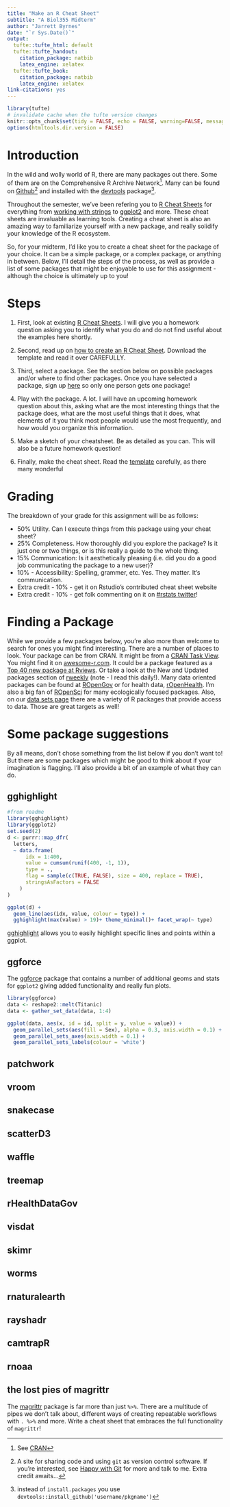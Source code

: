 ```yaml
---
title: "Make an R Cheat Sheet"
subtitle: "A Biol355 Midterm"
author: "Jarrett Byrnes"
date: "`r Sys.Date()`"
output:
  tufte::tufte_html: default
  tufte::tufte_handout:
    citation_package: natbib
    latex_engine: xelatex
  tufte::tufte_book:
    citation_package: natbib
    latex_engine: xelatex
link-citations: yes
---
```


```r
library(tufte)
# invalidate cache when the tufte version changes
knitr::opts_chunk$set(tidy = FALSE, echo = FALSE, warning=FALSE, message=FALSE, cache.extra = packageVersion('tufte'))
options(htmltools.dir.version = FALSE)
```

# Introduction

In the wild and wolly world of R, there are many packages out there. Some of them are on the Comprehensive R Archive Network^[See [CRAN](https://cran.r-project.org/)]. Many can be found on [Github](http://github.com/)^[A site for sharing code and using `git` as version control software. If you're interested, see [Happy with Git](https://happygitwithr.com/) for more and talk to me. Extra credit awaits...] and installed with the [devtools](https://devtools.r-lib.org/) package^[instead of `install.packages` you use `devtools::install_github('username/pkgname')`].  

Throughout the semester, we've been refering you to [R Cheat Sheets](https://rstudio.com/resources/cheatsheets/) for everything from [working with strings](https://github.com/rstudio/cheatsheets/raw/master/strings.pdf) to [ggplot2](https://github.com/rstudio/cheatsheets/raw/master/data-visualization-2.1.pdf) and more.  These cheat sheets are invaluable as learning tools. Creating a cheat sheet is also an amazing way to familiarize yourself with a new package, and really solidify your knowledge of the R ecosystem.  

So, for your midterm, I'd like you to create a cheat sheet for the package of your choice. It can be a simple package, or a complex package, or anything in between. Below, I'll detail the steps of the process, as well as provide a list of some packages that might be enjoyable to use for this assignment - although the choice is ultimately up to you!
  
# Steps
1. First, look at existing [R Cheat Sheets](https://rstudio.com/resources/cheatsheets/). I will give you a homework question asking you to identify what you do and do not find useful about the examples here shortly.

2. Second, read up on [how to create an R Cheat Sheet](https://rstudio.com/resources/cheatsheets/how-to-contribute-a-cheatsheet/). Download the template and read it over CAREFULLY.

3. Third, select a package. See the section below on possible packages and/or where to find other packages. Once you have selected a package, sign up [here](https://docs.google.com/spreadsheets/d/1aIYRlr9s4HqpUhoGp2p4RegfvKdxMttRPGYi_e9jUVs/edit?usp=sharing) so only one person gets one package!

4. Play with the package. A lot. I will have an upcoming homework question about this, asking what are the most interesting things that the package does, what are the most useful things that it does, what elements of it you think most people would use the most frequently, and how would you organize this information.  
  
5. Make a sketch of your cheatsheet. Be as detailed as you can. This will also be a future homework question!  

6. Finally, make the cheat sheet. Read the [template]((https://rstudio.com/resources/cheatsheets/how-to-contribute-a-cheatsheet/)) carefully, as there many wonderful 

# Grading
The breakdown of your grade for this assignment will be as follows:  

- 50% Utility. Can I execute things from this package using your cheat sheet?  
- 25% Completeness. How thoroughly did you explore the package? Is it just one or two things, or is this really a guide to the whole thing.
- 15% Communication: Is it aesthetically pleasing (i.e. did you do a good job communicating the package to a new user)?  
- 10% - Accessibility: Spelling, grammer, etc. Yes. They matter. It's communication.  
- Extra credit - 10% - get it on Rstudio's contributed cheat sheet website
- Extra credit - 10% - get folk commenting on it on [#rstats twitter](https://twitter.com/search?q=%23rstats&src=typed_query)!


# Finding a Package
While we provide a few packages below, you're also more than welcome to search for ones you might find interesting. There are a number of places to look. Your package can be from CRAN. It might be from a [CRAN Task View](https://cran.r-project.org/web/views/). You might find it on [awesome-r.com](https://awesome-r.com/). It could be a package featured as a [Top 40 new package at Rviews](https://www.google.com/search?q=top+40&q=site%3Ahttps%3A%2F%2Frviews.rstudio.com). Or take a look at the New and Updated packages section of [rweekly](https://rweekly.org/#NewPackages) (note - I read this daily!). Many data oriented packages can be found at [ROpenGov](https://ropengov.github.io/projects/) or for health data, [rOpenHealth](https://github.com/rOpenHealth). I'm also a big fan of [ROpenSci](https://ropensci.org/packages/) for many ecologically focused packages. Also, on our [data sets page](https://biol355.github.io/datasets.html) there are a variety of R packages that provide access to data. Those are great targets as well!  

# Some package suggestions

By all means, don't chose something from the list below if you don't want to! But there are some packages which might be good to think about if your imagination is flagging. I'll also provide a bit of an example of what they can do.

## gghighlight

```r
#from readme
library(gghighlight)
library(ggplot2)
set.seed(2)
d <- purrr::map_dfr(
  letters,
  ~ data.frame(
      idx = 1:400,
      value = cumsum(runif(400, -1, 1)),
      type = .,
      flag = sample(c(TRUE, FALSE), size = 400, replace = TRUE),
      stringsAsFactors = FALSE
    )
)

ggplot(d) +
  geom_line(aes(idx, value, colour = type)) +
  gghighlight(max(value) > 19)+ theme_minimal()+ facet_wrap(~ type)

```

[gghighlight](https://yutannihilation.github.io/gghighlight/) allows you to easily highlight specific lines and points within a ggplot.


## ggforce

The [ggforce](https://ggforce.data-imaginist.com/) package that contains a number of additional geoms and stats for `ggplot2` giving added functionality and really fun plots.
```r
library(ggforce)
data <- reshape2::melt(Titanic)
data <- gather_set_data(data, 1:4)

ggplot(data, aes(x, id = id, split = y, value = value)) +
  geom_parallel_sets(aes(fill = Sex), alpha = 0.3, axis.width = 0.1) +
  geom_parallel_sets_axes(axis.width = 0.1) +
  geom_parallel_sets_labels(colour = 'white')
```

## patchwork
## vroom
## snakecase
## scatterD3
## waffle
## treemap
## rHealthDataGov
## visdat
## skimr
## worms 
## rnaturalearth
## rayshadr
## camtrapR
## rnoaa


## the lost pies of magrittr
The [magrittr](https://magrittr.tidyverse.org/) package is far more than just `%>%`. There are a multitude of pipes we don't talk about, different ways of creating repeatable workflows with `. %>%` and more. Write a cheat sheet that embraces the full functionality of `magrittr`!
